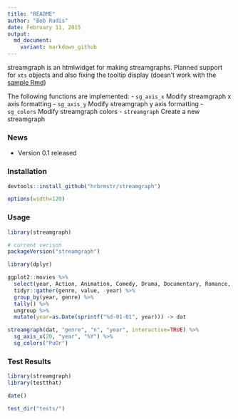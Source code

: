 ```yaml
---
title: "README"
author: "Bob Rudis"
date: February 11, 2015
output:
  md_document:
    variant: markdown_github
---
```


streamgraph is an htmlwidget for making streamgraphs. Planned support for `xts` objects and also fixing the tooltip display (doesn't work with the [sample Rmd](http://rpubs.com/hrbrmstr/streamgraph_01))

The following functions are implemented:
- `sg_axis_x`	Modify streamgraph x axis formatting
- `sg_axis_y`	Modify streamgraph y axis formatting
- `sg_colors`	Modify streamgraph colors
- `streamgraph`	Create a new streamgraph

### News

- Version 0.1 released

### Installation

```r
devtools::install_github("hrbrmstr/streamgraph")
```

```r
options(width=120)
```

### Usage

```r
library(streamgraph)

# current verison
packageVersion("streamgraph")

library(dplyr)

ggplot2::movies %>%
  select(year, Action, Animation, Comedy, Drama, Documentary, Romance, Short) %>%
  tidyr::gather(genre, value, -year) %>%
  group_by(year, genre) %>%
  tally() %>%
  ungroup %>%
  mutate(year=as.Date(sprintf("%d-01-01", year))) -> dat

streamgraph(dat, "genre", "n", "year", interactive=TRUE) %>%
  sg_axis_x(20, "year", "%Y") %>%
  sg_colors("PuOr")

```

### Test Results

```r
library(streamgraph)
library(testthat)

date()

test_dir("tests/")
```

